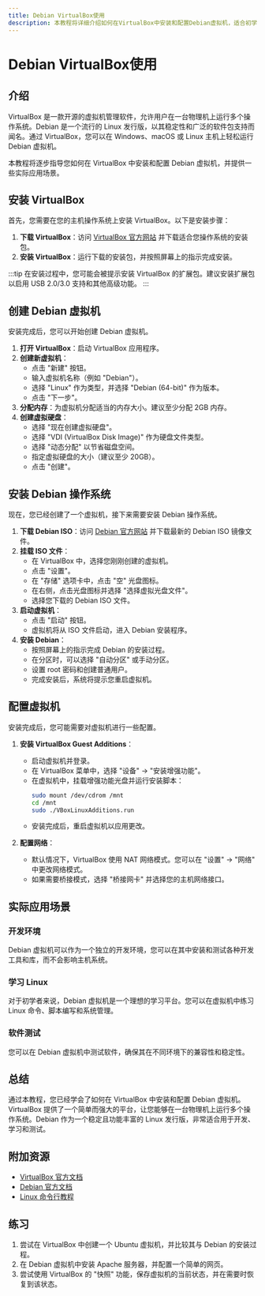 ```yaml
---
title: Debian VirtualBox使用
description: 本教程将详细介绍如何在VirtualBox中安装和配置Debian虚拟机，适合初学者学习虚拟化技术。
---
```


# Debian VirtualBox使用

## 介绍

VirtualBox 是一款开源的虚拟机管理软件，允许用户在一台物理机上运行多个操作系统。Debian 是一个流行的 Linux 发行版，以其稳定性和广泛的软件包支持而闻名。通过 VirtualBox，您可以在 Windows、macOS 或 Linux 主机上轻松运行 Debian 虚拟机。

本教程将逐步指导您如何在 VirtualBox 中安装和配置 Debian 虚拟机，并提供一些实际应用场景。

## 安装 VirtualBox

首先，您需要在您的主机操作系统上安装 VirtualBox。以下是安装步骤：

1. **下载 VirtualBox**：访问 [VirtualBox 官方网站](https://www.virtualbox.org/) 并下载适合您操作系统的安装包。
2. **安装 VirtualBox**：运行下载的安装包，并按照屏幕上的指示完成安装。

:::tip
在安装过程中，您可能会被提示安装 VirtualBox 的扩展包。建议安装扩展包以启用 USB 2.0/3.0 支持和其他高级功能。
:::

## 创建 Debian 虚拟机

安装完成后，您可以开始创建 Debian 虚拟机。

1. **打开 VirtualBox**：启动 VirtualBox 应用程序。
2. **创建新虚拟机**：
   - 点击 "新建" 按钮。
   - 输入虚拟机名称（例如 "Debian"）。
   - 选择 "Linux" 作为类型，并选择 "Debian (64-bit)" 作为版本。
   - 点击 "下一步"。
3. **分配内存**：为虚拟机分配适当的内存大小。建议至少分配 2GB 内存。
4. **创建虚拟硬盘**：
   - 选择 "现在创建虚拟硬盘"。
   - 选择 "VDI (VirtualBox Disk Image)" 作为硬盘文件类型。
   - 选择 "动态分配" 以节省磁盘空间。
   - 指定虚拟硬盘的大小（建议至少 20GB）。
   - 点击 "创建"。

## 安装 Debian 操作系统

现在，您已经创建了一个虚拟机，接下来需要安装 Debian 操作系统。

1. **下载 Debian ISO**：访问 [Debian 官方网站](https://www.debian.org/) 并下载最新的 Debian ISO 镜像文件。
2. **挂载 ISO 文件**：
   - 在 VirtualBox 中，选择您刚刚创建的虚拟机。
   - 点击 "设置"。
   - 在 "存储" 选项卡中，点击 "空" 光盘图标。
   - 在右侧，点击光盘图标并选择 "选择虚拟光盘文件"。
   - 选择您下载的 Debian ISO 文件。
3. **启动虚拟机**：
   - 点击 "启动" 按钮。
   - 虚拟机将从 ISO 文件启动，进入 Debian 安装程序。
4. **安装 Debian**：
   - 按照屏幕上的指示完成 Debian 的安装过程。
   - 在分区时，可以选择 "自动分区" 或手动分区。
   - 设置 root 密码和创建普通用户。
   - 完成安装后，系统将提示您重启虚拟机。

## 配置虚拟机

安装完成后，您可能需要对虚拟机进行一些配置。

1. **安装 VirtualBox Guest Additions**：
   - 启动虚拟机并登录。
   - 在 VirtualBox 菜单中，选择 "设备" -> "安装增强功能"。
   - 在虚拟机中，挂载增强功能光盘并运行安装脚本：
     ```bash
     sudo mount /dev/cdrom /mnt
     cd /mnt
     sudo ./VBoxLinuxAdditions.run
     ```
   - 安装完成后，重启虚拟机以应用更改。

2. **配置网络**：
   - 默认情况下，VirtualBox 使用 NAT 网络模式。您可以在 "设置" -> "网络" 中更改网络模式。
   - 如果需要桥接模式，选择 "桥接网卡" 并选择您的主机网络接口。

## 实际应用场景

### 开发环境

Debian 虚拟机可以作为一个独立的开发环境，您可以在其中安装和测试各种开发工具和库，而不会影响主机系统。

### 学习 Linux

对于初学者来说，Debian 虚拟机是一个理想的学习平台。您可以在虚拟机中练习 Linux 命令、脚本编写和系统管理。

### 软件测试

您可以在 Debian 虚拟机中测试软件，确保其在不同环境下的兼容性和稳定性。

## 总结

通过本教程，您已经学会了如何在 VirtualBox 中安装和配置 Debian 虚拟机。VirtualBox 提供了一个简单而强大的平台，让您能够在一台物理机上运行多个操作系统。Debian 作为一个稳定且功能丰富的 Linux 发行版，非常适合用于开发、学习和测试。

## 附加资源

- [VirtualBox 官方文档](https://www.virtualbox.org/wiki/Documentation)
- [Debian 官方文档](https://www.debian.org/doc/)
- [Linux 命令行教程](https://linuxcommand.org/)

## 练习

1. 尝试在 VirtualBox 中创建一个 Ubuntu 虚拟机，并比较其与 Debian 的安装过程。
2. 在 Debian 虚拟机中安装 Apache 服务器，并配置一个简单的网页。
3. 尝试使用 VirtualBox 的 "快照" 功能，保存虚拟机的当前状态，并在需要时恢复到该状态。
